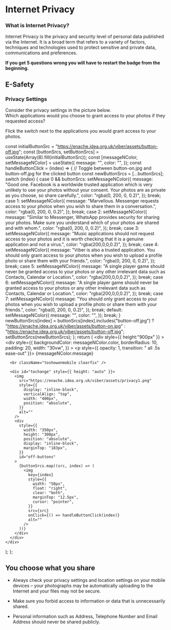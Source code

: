 # Internet Privacy

### What is Internet Privacy?

Internet Privacy is the privacy and security level of personal data published via the Internet. It is a broad term that refers to a variety of factors, techniques and technologies used to protect sensitive and private data, communications and preferences.

**If you get 5 questions wrong you will have to restart the badge from the beginning.**

## E-Safety

### Privacy Settings

Consider the privacy settings in the picture below.  
Which applications would you choose to grant access to your photos if they requested access?

Flick the switch next to the applications you would grant access to your photos.


  const initialButtonSrc =
    "https://enache.idea.org.uk/viber/assets/button-off.jpg";
  const [buttonSrcs, setButtonSrcs] = useState(Array(8).fill(initialButtonSrc));
  const [messageNColor, setMessageNColor] = useState({
    message: "",
    color: "",
  });
  const handleButtonClick = (index) => {
    // Toggle between button-on.jpg and button-off.jpg for the clicked button
    const newButtonSrcs = [...buttonSrcs];
    switch (index) {
      case 0 && buttonSrcs:
        setMessageNColor({
          message:
            "Good one. Facebook is a worldwide trusted application which is very unlikely to use your photos without your consent. Your photos are as private as you choose, so share carefully.",
          color: "rgba(0, 200, 0, 0.2)",
        });
        break;
      case 1:
        setMessageNColor({
          message:
            "Marvellous. Messenger requests access to your photos when you wish to share them in a conversation.",
          color: "rgba(0, 200, 0, 0.2)",
        });
        break;
      case 2:
        setMessageNColor({
          message:
            "Similar to Messenger, WhatsApp provides security for sharing your photos. Make sure you understand which of your photos are shared and with whom.",
          color: "rgba(0, 200, 0, 0.2)",
        });
        break;
      case 3:
        setMessageNColor({
          message:
            "Music applications should not request access to your photos and it is worth checking that it is a genuine application and not a virus.",
          color: "rgba(200,0,0,0.2)",
        });
        break;
      case 4:
        setMessageNColor({
          message:
            "Viber is also a trusted application. You should only grant access to your photos when you wish to upload a profile photo or share them with your friends.",
          color: "rgba(0, 200, 0, 0.2)",
        });
        break;
      case 5:
        setMessageNColor({
          message:
            "A single player game should never be granted access to your photos or any other irrelevant data such as Contacts, Calendar or Location.",
          color: "rgba(200,0,0,0.2)",
        });
        break;
      case 6:
        setMessageNColor({
          message:
            "A single player game should never be granted access to your photos or any other irrelevant data such as Contacts, Calendar or Location.",
          color: "rgba(200,0,0,0.2)",
        });
        break;
      case 7:
        setMessageNColor({
          message:
            "You should only grant access to your photos when you wish to upload a profile photo or share them with your friends.",
          color: "rgba(0, 200, 0, 0.2)",
        });
        break;
      default:
        setMessageNColor({
          message: "",
          color: "",
        });
        break;
    }
    newButtonSrcs[index] = buttonSrcs[index].includes("button-off.jpg")
      ? "https://enache.idea.org.uk/viber/assets/button-on.jpg"
      : "https://enache.idea.org.uk/viber/assets/button-off.jpg";
    setButtonSrcs(newButtonSrcs);
  };
  return (
    <div
      style={{
        height:"900px"
      }}
    >
      <div
        style={{
          backgroundColor: messageNColor.color,
          borderRadius: 10,
          padding: 20,
          width: "30vw",
        }}
      >
        <p style={{ opacity: 1, transition: " all .5s ease-out" }}>
          {messageNColor.message}
        </p>
      </div>

      <br className="toshowonmobile clearfix" />

      <div id="tochange" style={{ height: "auto" }}>
        <img
          src="https://enache.idea.org.uk/viber/assets/privacy1.png"
          style={{
            display: "inline-block",
            verticalAlign: "top",
            width: "400px",
            position: "absolute",
          }}
          alt=""
        />
        <div
          style={{
            width: "350px",
            height: "300px",
            position: "absolute",
            display: "inline-block",
            marginTop: "183px",
          }}
          id="off-buttons"
        >
          {buttonSrcs.map((src, index) => (
            <img
              key={index}
              style={{
                width: "50px",
                float: "right",
                clear: "both",
                marginTop: "12.5px",
                cursor: "pointer",
              }}
              src={src}
              onClick={() => handleButtonClick(index)}
              alt=""
            />
          ))}
        </div>
      </div>
    </div>

);
};

<YourComponent />

## You choose what you share

- Always check your privacy settings and location settings on your mobile devices – your photographs may be automatically uploading to the Internet and your files may not be secure.

- Make sure you forbid access to information or data that is unnecessarily shared.

- Personal information such as Address, Telephone Number and Email Address should never be shared publicly.
